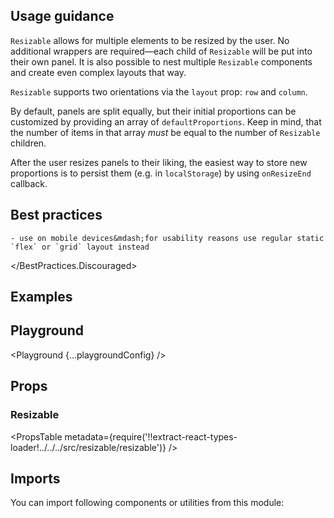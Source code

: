 


<Layout title="Resizable" description="Resizable layout with horizontal and vertical panels.">

## Usage guidance

`Resizable` allows for multiple elements to be resized by the user. No additional wrappers are required&mdash;each child of `Resizable` will be put into their own panel. It is also possible to nest multiple `Resizable` components and create even complex layouts that way.

`Resizable` supports two orientations via the `layout` prop: `row` and `column`.

By default, panels are split equally, but their initial proportions can be customized by providing an array of `defaultProportions`. Keep in mind, that the number of items in that array _must_ be equal to the number of `Resizable` children.

After the user resizes panels to their liking, the easiest way to store new proportions is to persist them (e.g. in `localStorage`) by using `onResizeEnd` callback.

## Best practices

<BestPractices>
  <BestPractices.Discouraged>

    - use on mobile devices&mdash;for usability reasons use regular static `flex` or `grid` layout instead

  </BestPractices.Discouraged>
</BestPractices>

## Examples

<Example title="Basic usage" path="resizable/basic-usage">
  <BasicUsage />
</Example>

<Example title="Column layout" path="resizable/column-layout">
  <ColumnLayout />
</Example>

<Example title="Row layout" path="resizable/row-layout">
  <RowLayout />
</Example>

<Example title="Nested" path="resizable/nested">
  <Nested />
</Example>

<Example title="Advanced usage" path="resizable/advanced-usage">
  <AdvancedUsage />
</Example>

<Example title="Inverted" path="resizable/inverted">
  <Inverted />
</Example>

## Playground

<Playground {...playgroundConfig} />

## Props

### Resizable

<PropsTable
  metadata={require('!!extract-react-types-loader!../../../src/resizable/resizable')}
/>

## Imports

You can import following components or utilities from this module:

<Imports module={ResizableExports} path="@datacamp/waffles/resizable" />

</Layout>
